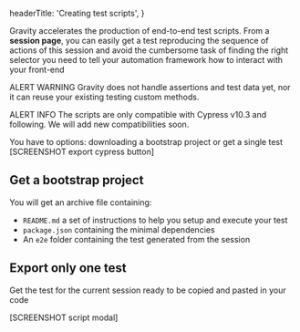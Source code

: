 
  headerTitle: 'Creating test scripts',
}

Gravity accelerates the production of end-to-end test scripts.
From a **session page**, you can easily get a test reproducing the sequence of actions of this session and avoid the cumbersome task of finding the right selector you need to tell your automation framework how to interact with your front-end

ALERT WARNING
Gravity does not handle assertions and test data yet, nor it can reuse your existing testing custom methods.

ALERT INFO
The scripts are only compatible with Cypress v10.3 and following.
We will add new compatibilities soon.

You have to options: downloading a bootstrap project or get a single test
[SCREENSHOT export cypress button]

## Get a bootstrap project

You will get an archive file containing:

- ```README.md``` a set of instructions to help you setup and execute your test
- ```package.json``` containing the minimal dependencies
- An ```e2e``` folder containing the test generated from the session

## Export only one test

Get the test for the current session ready to be copied and pasted in your code

[SCREENSHOT script modal]

